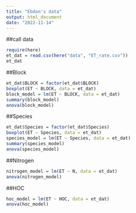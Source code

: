 ```yaml
---
title: "Ebdon's data"
output: html_document
date: "2022-11-14"
---
```

##call data
```r
require(here)
et_dat = read.csv(here("data", "ET_rate.csv"))
et_dat
```
##Block
```r
et_dat$BLOCK = factor(et_dat$BLOCK)
boxplot(ET ~ BLOCK, data = et_dat)
block_model = lm(ET ~ BLOCK, data = et_dat)
summary(block_model)
anova(block_model)
```



##Species
```r
et_dat$Species = factor(et_dat$Species)
boxplot(ET ~ Species, data = et_dat)
species_model = lm(ET ~ Species, data = et_dat)
summary(species_model)
anova(species_model)
```

##Nitrogen
```r
nitrogen_model = lm(ET ~ N, data = et_dat)
anova(nitrogen_model)
```

##HOC
```r
hoc_model = lm(ET ~ HOC, data = et_dat)
anova(hoc_model)
```

